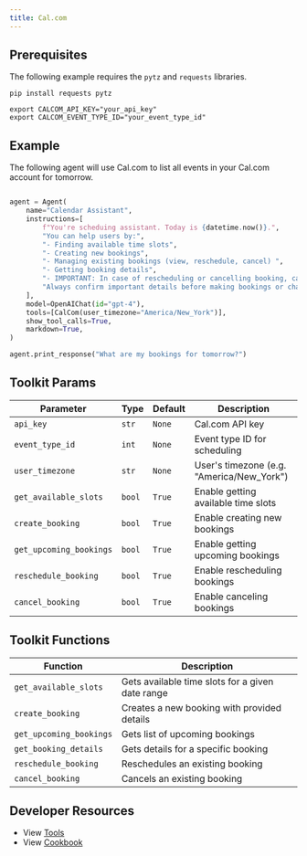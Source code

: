 ```yaml
---
title: Cal.com
---
```


## Prerequisites

The following example requires the `pytz` and `requests` libraries.

```shell
pip install requests pytz
```

```shell
export CALCOM_API_KEY="your_api_key"
export CALCOM_EVENT_TYPE_ID="your_event_type_id"
```

## Example

The following agent will use Cal.com to list all events in your Cal.com account for tomorrow.

```python cookbook/agent_concepts/tools/calcom_tools.py

agent = Agent(
    name="Calendar Assistant",
    instructions=[
        f"You're scheduing assistant. Today is {datetime.now()}.",
        "You can help users by:",
        "- Finding available time slots",
        "- Creating new bookings",
        "- Managing existing bookings (view, reschedule, cancel) ",
        "- Getting booking details",
        "- IMPORTANT: In case of rescheduling or cancelling booking, call the get_upcoming_bookings function to get the booking uid. check available slots before making a booking for given time",
        "Always confirm important details before making bookings or changes.",
    ],
    model=OpenAIChat(id="gpt-4"),
    tools=[CalCom(user_timezone="America/New_York")],
    show_tool_calls=True,
    markdown=True,
)

agent.print_response("What are my bookings for tomorrow?")
```

## Toolkit Params

| Parameter               | Type   | Default | Description                               |
| ----------------------- | ------ | ------- | ----------------------------------------- |
| `api_key`               | `str`  | `None`  | Cal.com API key                           |
| `event_type_id`         | `int`  | `None`  | Event type ID for scheduling              |
| `user_timezone`         | `str`  | `None`  | User's timezone (e.g. "America/New_York") |
| `get_available_slots`   | `bool` | `True`  | Enable getting available time slots       |
| `create_booking`        | `bool` | `True`  | Enable creating new bookings              |
| `get_upcoming_bookings` | `bool` | `True`  | Enable getting upcoming bookings          |
| `reschedule_booking`    | `bool` | `True`  | Enable rescheduling bookings              |
| `cancel_booking`        | `bool` | `True`  | Enable canceling bookings                 |

## Toolkit Functions

| Function                | Description                                      |
| ----------------------- | ------------------------------------------------ |
| `get_available_slots`   | Gets available time slots for a given date range |
| `create_booking`        | Creates a new booking with provided details      |
| `get_upcoming_bookings` | Gets list of upcoming bookings                   |
| `get_booking_details`   | Gets details for a specific booking              |
| `reschedule_booking`    | Reschedules an existing booking                  |
| `cancel_booking`        | Cancels an existing booking                      |

## Developer Resources

- View [Tools](https://github.com/phidatahq/agno/blob/main/libs/agno/agno/tools/calcom_tools.py)
- View [Cookbook](https://github.com/phidatahq/agno/blob/main/cookbook/agent_concepts/tools/calcom_tools.py)
